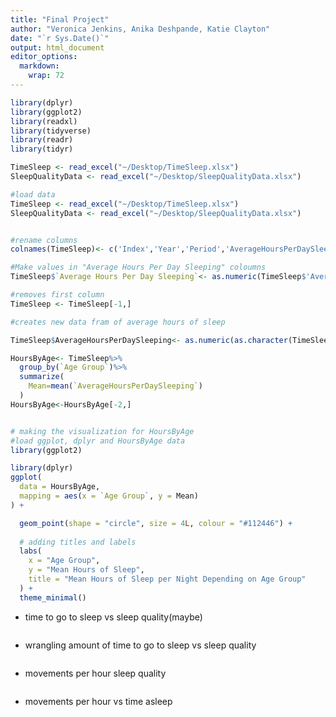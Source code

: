```yaml
---
title: "Final Project"
author: "Veronica Jenkins, Anika Deshpande, Katie Clayton"
date: "`r Sys.Date()`"
output: html_document
editor_options: 
  markdown: 
    wrap: 72
---
```


```r

library(dplyr)
library(ggplot2)
library(readxl)
library(tidyverse)
library(readr)
library(tidyr)

TimeSleep <- read_excel("~/Desktop/TimeSleep.xlsx")
SleepQualityData <- read_excel("~/Desktop/SleepQualityData.xlsx")
```

```r
#load data 
TimeSleep <- read_excel("~/Desktop/TimeSleep.xlsx")
SleepQualityData <- read_excel("~/Desktop/SleepQualityData.xlsx")


#rename columns 
colnames(TimeSleep)<- c('Index','Year','Period','AverageHoursPerDaySleeping','Standard Error','Type of Days','Age Group','Activity','Sex')

#Make values in "Average Hours Per Day Sleeping" coloumns 
TimeSleep$`Average Hours Per Day Sleeping`<- as.numeric(TimeSleep$'AverageHoursPerDaySleeping')

#removes first column 
TimeSleep <- TimeSleep[-1,]

#creates new data fram of average hours of sleep
```

```r
TimeSleep$AverageHoursPerDaySleeping<- as.numeric(as.character(TimeSleep$AverageHoursPerDaySleeping))

HoursByAge<- TimeSleep%>%
  group_by(`Age Group`)%>%
  summarize(
    Mean=mean(`AverageHoursPerDaySleeping`)
  )
HoursByAge<-HoursByAge[-2,]



```

```r
# making the visualization for HoursByAge
#load ggplot, dplyr and HoursByAge data
library(ggplot2)

library(dplyr)
ggplot(
  data = HoursByAge,
  mapping = aes(x = `Age Group`, y = Mean)
) +

  geom_point(shape = "circle", size = 4L, colour = "#112446") +
  
  # adding titles and labels
  labs(
    x = "Age Group",
    y = "Mean Hours of Sleep",
    title = "Mean Hours of Sleep per Night Depending on Age Group"
  ) +
  theme_minimal()
```

-   time to go to sleep vs sleep quality(maybe)

```r

```

-   wrangling amount of time to go to sleep vs sleep quality

```r

```

-   movements per hour sleep quality

```r

```

-   movements per hour vs time asleep

```r

```
